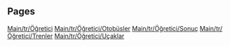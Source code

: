 
== Pages ==
[[Main/tr/Öğretici]]
[[Main/tr/Öğretici/Otobüsler]]
[[Main/tr/Öğretici/Sonuç]]
[[Main/tr/Öğretici/Trenler]]
[[Main/tr/Öğretici/Uçaklar]]
